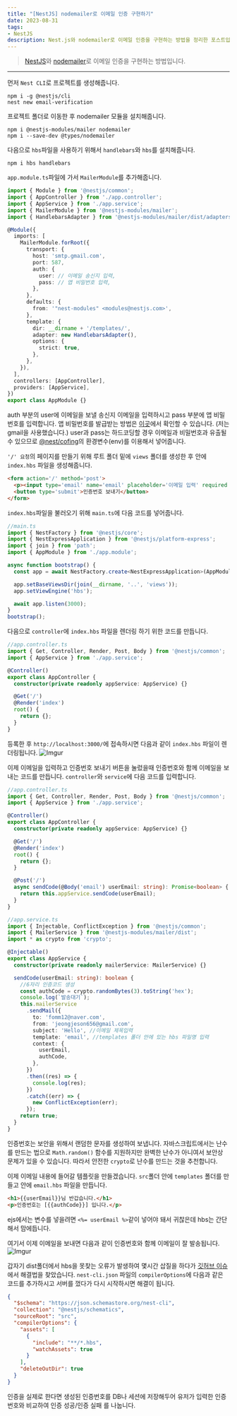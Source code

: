 ```yaml
---
title: "[NestJS] nodemailer로 이메일 인증 구현하기"
date: 2023-08-31
tags:
- NestJS
description: Nest.js와 nodemailer로 이메일 인증을 구현하는 방법을 정리한 포스트입니다.
---
```


> [NestJS](https://nestjs.com/)와 [nodemailer](https://nodemailer.com/)로 이메일 인증을 구현하는 방법입니다.
***

먼저 `Nest CLI`로 프로젝트를 생성해줍니다.
```
npm i -g @nestjs/cli
nest new email-verification
```

프로젝트 폴더로 이동한 후 nodemailer 모듈을 설치해줍니다.
```
npm i @nestjs-modules/mailer nodemailer
npm i --save-dev @types/nodemailer
```

다음으로 `hbs`파일을 사용하기 위해서 `handlebars`와 `hbs`를 설치해줍니다.
```
npm i hbs handlebars
```
`app.module.ts`파일에 가서 `MailerModule`를 추가해줍니다.

```ts
import { Module } from '@nestjs/common';
import { AppController } from './app.controller';
import { AppService } from './app.service';
import { MailerModule } from '@nestjs-modules/mailer';
import { HandlebarsAdapter } from '@nestjs-modules/mailer/dist/adapters/handlebars.adapter';

@Module({
  imports: [
    MailerModule.forRoot({
      transport: {
        host: 'smtp.gmail.com',
        port: 587,
        auth: {
          user: // 이메일 송신지 입력,
          pass: // 앱 비밀번호 입력,
        },
      },
      defaults: {
        from: '"nest-modules" <modules@nestjs.com>',
      },
      template: {
        dir: __dirname + '/templates/',
        adapter: new HandlebarsAdapter(),
        options: {
          strict: true,
        },
      },
    }),
  ],
  controllers: [AppController],
  providers: [AppService],
})
export class AppModule {}

```

auth 부분의 user에 이메일을 보낼 송신지 이메일을 입력하시고 pass 부분에 앱 비밀번호를 입력합니다.
앱 비밀번호를 발급받는 방법은 [이곳](https://support.google.com/accounts/answer/185833?hl=ko)에서 확인할 수 있습니다. (저는 gmail을 사용했습니다.)
user과 pass는 하드코딩할 경우 이메일과 비밀번호과 유출될 수 있으므로 [@nest/cofing](https://docs.nestjs.com/techniques/configuration)의
환경변수(env)를 이용해서 넣어줍니다.

`'/' 요청`의 페이지를 만들기 위해 루트 폴더 밑에 `views` 폴더를 생성한 후 안에 `index.hbs` 파일을 생성해줍니다.

```html
<form action='/' method='post'>
  <p><input type='email' name='email' placeholder='이메일 입력' required /></p>
  <button type='submit'>인증번호 보내기</button>
</form>
```
`index.hbs`파일을 불러오기 위해 `main.ts`에 다음 코드를 넣어줍니다.
```ts
//main.ts
import { NestFactory } from '@nestjs/core';
import { NestExpressApplication } from '@nestjs/platform-express';
import { join } from 'path';
import { AppModule } from './app.module';

async function bootstrap() {
  const app = await NestFactory.create<NestExpressApplication>(AppModule);

  app.setBaseViewsDir(join(__dirname, '..', 'views'));
  app.setViewEngine('hbs');

  await app.listen(3000);
}
bootstrap();

```

다음으로 `controller`에 `index.hbs` 파일을 렌더링 하기 위한 코드를 만듭니다.
```ts
//app.controller.ts
import { Get, Controller, Render, Post, Body } from '@nestjs/common';
import { AppService } from './app.service';

@Controller()
export class AppController {
  constructor(private readonly appService: AppService) {}

  @Get('/')
  @Render('index')
  root() {
    return {};
  }
}

```
등록한 후 `http://localhost:3000/`에 접속하시면 다음과 같이
`index.hbs` 파일이 렌더링됩니다.
![Imgur](https://imgur.com/ZaVJ6Ca.png)

이제 이메일을 입력하고 인증번호 보내기 버튼을 눌렀을때 인증번호와 함께 이메일을 보내는 코드를 만듭니다.
`controller`와 `service`에 다음 코드를 입력합니다.
```ts
//app.controller.ts
import { Get, Controller, Render, Post, Body } from '@nestjs/common';
import { AppService } from './app.service';

@Controller()
export class AppController {
  constructor(private readonly appService: AppService) {}

  @Get('/')
  @Render('index')
  root() {
    return {};
  }

  @Post('/')
  async sendCode(@Body('email') userEmail: string): Promise<boolean> {
    return this.appService.sendCode(userEmail);
  }
}

```
```ts
//app.service.ts
import { Injectable, ConflictException } from '@nestjs/common';
import { MailerService } from '@nestjs-modules/mailer/dist';
import * as crypto from 'crypto';

@Injectable()
export class AppService {
  constructor(private readonly mailerService: MailerService) {}

  sendCode(userEmail: string): boolean {
    //6자리 인증코드 생성
    const authCode = crypto.randomBytes(3).toString('hex');
    console.log(`발송대기`);
    this.mailerService
      .sendMail({
        to: 'fomm12@naver.com',
        from: 'jeongjeson656@gmail.com',
        subject: 'Hello', //이메일 제목입력
        template: 'email', //templates 폴더 안에 있는 hbs 파일명 입력
        context: {
          userEmail,
          authCode,
        },
      })
      .then((res) => {
        console.log(res);
      })
      .catch((err) => {
        new ConflictException(err);
      });
    return true;
  }
}
```
인증번호는 보안을 위해서 랜덤한 문자를 생성하여 보냅니다. 자바스크립트에서는 난수를 만드는 법으로 `Math.random()` 함수를
지원하지만 완벽한 난수가 아니여서 보안상 문제가 있을 수 있습니다. 따라서 안전한 `crypto`로 난수를 만드는 것을 추천합니다.

이제 이메일 내용에 들어갈 템플릿을 만들겠습니다.
`src`폴더 안에 `templates` 폴더를 만들고 안에 `email.hbs` 파일을 만듭니다.
```html
<h1>{{userEmail}}님 반갑습니다.</h1>
<p>인증번호는 [{{authCode}}] 입니다.</p>
```
ejs에서는 변수를 넣을려면 `<%= userEmail %>`같이 넣어야 돼서 귀찮은데 hbs는 간단해서 맘에듭니다.

여기서 이제 이메일을 보내면 다음과 같이 인증번호와 함께 이메일이 잘 발송됩니다.
![Imgur](https://imgur.com/ifM1EiG.png)

갑자기 dist폴더에서 hbs을 못찾는 오류가 발생하여 몇시간 삽질을 하다가 [깃허브 이슈](https://github.com/nest-modules/mailer/issues/494)에서 해결법을 찾았습니다. `nest-cli.json` 파일의 `compilerOptions`에 다음과
같은 코드를 추가하시고 서버를 껐다가 다시 시작하시면 해결이 됩니다.
```json
{
  "$schema": "https://json.schemastore.org/nest-cli",
  "collection": "@nestjs/schematics",
  "sourceRoot": "src",
  "compilerOptions": {
    "assets": [
      {
        "include": "**/*.hbs",
        "watchAssets": true
      }
    ],
    "deleteOutDir": true
  }
}

```

인증을 실제로 한다면
생성된 인증번호를 DB나 세션에 저장해두어 유저가 입력한 인증번호와 비교하여 인증 성공/인증 실패 를 나눕니다.
